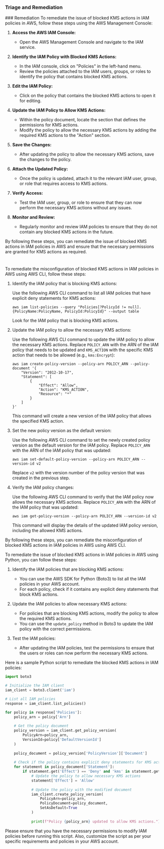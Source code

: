 
### Triage and Remediation
<Tabs>
<Tab title='Remediation'>
### Remediation

<AccordionGroup>
<Accordion title='Using Console' defaultOpen='true'>
To remediate the issue of blocked KMS actions in IAM policies in AWS, follow these steps using the AWS Management Console:

1. **Access the AWS IAM Console:**
   - Open the AWS Management Console and navigate to the IAM service.

2. **Identify the IAM Policy with Blocked KMS Actions:**
   - In the IAM console, click on "Policies" in the left-hand menu.
   - Review the policies attached to the IAM users, groups, or roles to identify the policy that contains blocked KMS actions.

3. **Edit the IAM Policy:**
   - Click on the policy that contains the blocked KMS actions to open it for editing.

4. **Update the IAM Policy to Allow KMS Actions:**
   - Within the policy document, locate the section that defines the permissions for KMS actions.
   - Modify the policy to allow the necessary KMS actions by adding the required KMS actions to the "Action" section.

5. **Save the Changes:**
   - After updating the policy to allow the necessary KMS actions, save the changes to the policy.

6. **Attach the Updated Policy:**
   - Once the policy is updated, attach it to the relevant IAM user, group, or role that requires access to KMS actions.

7. **Verify Access:**
   - Test the IAM user, group, or role to ensure that they can now perform the necessary KMS actions without any issues.

8. **Monitor and Review:**
   - Regularly monitor and review IAM policies to ensure that they do not contain any blocked KMS actions in the future.

By following these steps, you can remediate the issue of blocked KMS actions in IAM policies in AWS and ensure that the necessary permissions are granted for KMS actions as required.

#
</Accordion>

<Accordion title='Using CLI'>
To remediate the misconfiguration of blocked KMS actions in IAM policies in AWS using AWS CLI, follow these steps:

1. Identify the IAM policy that is blocking KMS actions:
   
   Use the following AWS CLI command to list all IAM policies that have explicit deny statements for KMS actions:
   
   ```
   aws iam list-policies --query "Policies[?PolicyId != null].{PolicyName:PolicyName, PolicyId:PolicyId}" --output table
   ```
   
   Look for the IAM policy that is blocking KMS actions.

2. Update the IAM policy to allow the necessary KMS actions:

   Use the following AWS CLI command to update the IAM policy to allow the necessary KMS actions. Replace `POLICY_ARN` with the ARN of the IAM policy that needs to be updated and `KMS_ACTION` with the specific KMS action that needs to be allowed (e.g., `kms:Encrypt`):
   
   ```
   aws iam create-policy-version --policy-arn POLICY_ARN --policy-document '{
       "Version": "2012-10-17",
       "Statement": [
           {
               "Effect": "Allow",
               "Action": "KMS_ACTION",
               "Resource": "*"
           }
       ]
   }'
   ```
   
   This command will create a new version of the IAM policy that allows the specified KMS action.

3. Set the new policy version as the default version:
   
   Use the following AWS CLI command to set the newly created policy version as the default version for the IAM policy. Replace `POLICY_ARN` with the ARN of the IAM policy that was updated:
   
   ```
   aws iam set-default-policy-version --policy-arn POLICY_ARN --version-id v2
   ```
   
   Replace `v2` with the version number of the policy version that was created in the previous step.

4. Verify the IAM policy changes:
   
   Use the following AWS CLI command to verify that the IAM policy now allows the necessary KMS actions. Replace `POLICY_ARN` with the ARN of the IAM policy that was updated:
   
   ```
   aws iam get-policy-version --policy-arn POLICY_ARN --version-id v2
   ```
   
   This command will display the details of the updated IAM policy version, including the allowed KMS actions.

By following these steps, you can remediate the misconfiguration of blocked KMS actions in IAM policies in AWS using AWS CLI.
</Accordion>

<Accordion title='Using Python'>
To remediate the issue of blocked KMS actions in IAM policies in AWS using Python, you can follow these steps:

1. Identify the IAM policies that are blocking KMS actions:
   - You can use the AWS SDK for Python (Boto3) to list all the IAM policies in your AWS account.
   - For each policy, check if it contains any explicit deny statements that block KMS actions.

2. Update the IAM policies to allow necessary KMS actions:
   - For policies that are blocking KMS actions, modify the policy to allow the required KMS actions.
   - You can use the `update_policy` method in Boto3 to update the IAM policy with the correct permissions.

3. Test the IAM policies:
   - After updating the IAM policies, test the permissions to ensure that the users or roles can now perform the necessary KMS actions.

Here is a sample Python script to remediate the blocked KMS actions in IAM policies:

```python
import boto3

# Initialize the IAM client
iam_client = boto3.client('iam')

# List all IAM policies
response = iam_client.list_policies()

for policy in response['Policies']:
    policy_arn = policy['Arn']
    
    # Get the policy document
    policy_version = iam_client.get_policy_version(
        PolicyArn=policy_arn,
        VersionId=policy['DefaultVersionId']
    )
    
    policy_document = policy_version['PolicyVersion']['Document']
    
    # Check if the policy contains explicit deny statements for KMS actions
    for statement in policy_document['Statement']:
        if statement.get('Effect') == 'Deny' and 'kms' in statement.get('Action', ''):
            # Update the policy to allow necessary KMS actions
            statement['Effect'] = 'Allow'
            
            # Update the policy with the modified document
            iam_client.create_policy_version(
                PolicyArn=policy_arn,
                PolicyDocument=policy_document,
                SetAsDefault=True
            )
            
            print(f"Policy {policy_arn} updated to allow KMS actions.")
```

Please ensure that you have the necessary permissions to modify IAM policies before running this script. Also, customize the script as per your specific requirements and policies in your AWS account.
</Accordion>

</AccordionGroup>
</Tab>
</Tabs>
